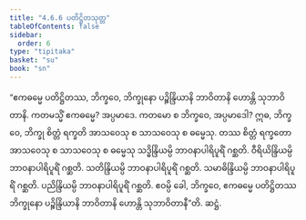 ```yaml
---
title: "4.6.6 ပတိဋ္ဌိတသုတ္တ"
tableOfContents: false
sidebar:
  order: 6
type: "tipitaka"
basket: "su"
book: "sn"
---
```



<DynamicBreadcrumb />

<Division number="526" book="sn" e="ch" v="18" p="358">

<Paragraph number="1212" book="sn">
“ဧကဓမ္မေ ပတိဋ္ဌိတဿ, ဘိက္ခဝေ, ဘိက္ခုနော ပဉ္စိန္ဒြိယာနိ ဘာဝိတာနိ ဟောန္တိ သုဘာဝိတာနိ. ကတမသ္မိံ ဧကဓမ္မေ? အပ္ပမာဒေ. ကတမော စ ဘိက္ခဝေ, အပ္ပမာဒေါ? ဣဓ, ဘိက္ခဝေ, ဘိက္ခု စိတ္တံ ရက္ခတိ အာသဝေသု စ သာသဝေသု စ ဓမ္မေသု. တဿ စိတ္တံ ရက္ခတော အာသဝေသု စ သာသဝေသု စ ဓမ္မေသု သဒ္ဓိန္ဒြိယမ္ပိ ဘာဝနာပါရိပူရိံ ဂစ္ဆတိ. ဝီရိယိန္ဒြိယမ္ပိ ဘာဝနာပါရိပူရိံ ဂစ္ဆတိ. သတိန္ဒြိယမ္ပိ ဘာဝနာပါရိပူရိံ ဂစ္ဆတိ. သမာဓိန္ဒြိယမ္ပိ ဘာဝနာပါရိပူရိံ ဂစ္ဆတိ. ပညိန္ဒြိယမ္ပိ ဘာဝနာပါရိပူရိံ ဂစ္ဆတိ. ဧဝမ္ပိ ခေါ, ဘိက္ခဝေ, ဧကဓမ္မေ ပတိဋ္ဌိတဿ ဘိက္ခုနော ပဉ္စိန္ဒြိယာနိ ဘာဝိတာနိ ဟောန္တိ သုဘာဝိတာနီ”တိ.

</Paragraph>
</Division>

<Paragraph number="1213" type="center" book="sn">
ဆဋ္ဌံ.
</Paragraph>